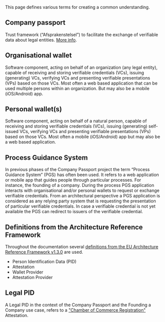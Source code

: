 
<Title size="large" variant="primary">
  Glossary
</Title>

This page defines various terms for creating a common understanding.

## Company passport

Trust framework (“Afsprakenstelsel”) to facilitate the exchange of verifiable
data about legal entities. [More info](https://dutchblockchaincoalition.org/en/use-cases-2/ondernemingspaspoort-1).

## Organisational wallet

Software component, acting on behalf of an organization (any legal entity),
capable of receiving and storing verifiable credentials (VCs), issuing
(generating) VCs, verifying VCs and presenting verifiable presentations (VPs)
based on those VCs. Most often a web based application that can be used
multiple persons within an organization. But may also be a mobile
(iOS/Android) app.

## Personal wallet(s)

Software component, acting on behalf of a natural person, capable of
receiving and storing verifiable credentials (VCs), issuing (generating) self-
issued VCs, verifying VCs and presenting verifiable presentations (VPs)
based on those VCs. Most often a mobile (iOS/Android) app but may also be
a web based application.

## Process Guidance System

In previous phases of the Company Passport project the term “Process
Guidance System” (PGS) has often been used. It refers to a web application
or mobile app that guides people through particular processes. For instance,
the founding of a company. During the process PGS application interacts with
organisational and/or personal wallets to request or exchange verifiable
credentials. From an architectural perspective a PGS application is
considered as any relying party system that is requesting the presentation of
particular verifiable credentials. In case a verifiable credential is not yet
available the PGS can redirect to issuers of the verifiable credential.

## Definitions from the Architecture Reference Framework

Throughout the documentation several [definitions from the EU Architecture Reference Framework v1.3.0](https://github.com/eu-digital-identity-wallet/eudi-doc-architecture-and-reference-framework/blob/main/docs/arf.md#2-definitions) are used.

- Person Identification Data (PID)
- Attestation
- Wallet Provider
- Attestation Provider

## Legal PID

A Legal PID in the context of the Company Passport and the Founding a Company use case, refers to a ["Chamber of Commerce Registration"](/functional/use-cases/founding-a-company#chamber-of-commerce-registration) Attestation.
